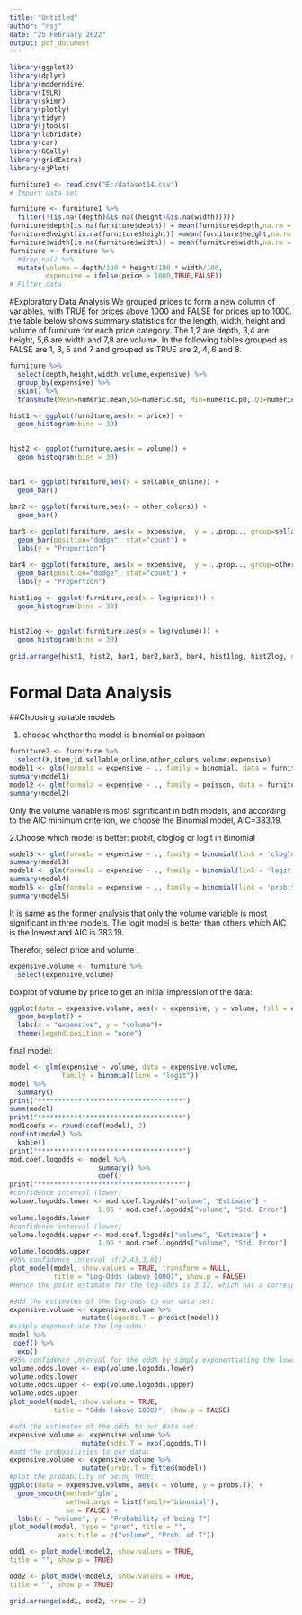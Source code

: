 ---
title: "Untitled"
author: "nsj"
date: "25 February 2022"
output: pdf_document
---

```{r message=FALSE,warning=FALSE}
library(ggplot2)
library(dplyr)
library(moderndive)
library(ISLR)
library(skimr)
library(plotly)
library(tidyr)
library(jtools)
library(lubridate)
library(car)
library(GGally)
library(gridExtra)
library(sjPlot)
```

```{r data, echo = FALSE, eval = TRUE, warning = FALSE, message = FALSE}
furniture1 <- read.csv("E:/dataset14.csv")
# Import data set 
```

```{r}
furniture <- furniture1 %>%  
  filter(!(is.na((depth)&is.na((height)&is.na(width)))))
furniture$depth[is.na(furniture$depth)] = mean(furniture$depth,na.rm = TRUE)
furniture$height[is.na(furniture$height)] =mean(furniture$height,na.rm = TRUE)
furniture$width[is.na(furniture$width)] = mean(furniture$width,na.rm = TRUE)
furniture <- furniture %>%
  #drop_na() %>%
  mutate(volume = depth/100 * height/100 * width/100,
         expensive = ifelse(price > 1000,TRUE,FALSE))
# Filter data 
```


#Exploratory Data Analysis
We grouped prices to form a new column of variables, with TRUE for prices above 1000 and FALSE for prices up to 1000. the table below shows summary statistics for the length, width, height and volume of furniture for each price category. The 1,2 are depth, 3,4 are height, 5,6 are width and 7,8 are volume. In the following tables grouped as FALSE are 1, 3, 5 and 7 and grouped as TRUE are 2, 4, 6 and 8.
```{r}
furniture %>%
  select(depth,height,width,volume,expensive) %>%
  group_by(expensive) %>%
  skim() %>%
  transmute(Mean=numeric.mean,SD=numeric.sd, Min=numeric.p0, Q1=numeric.p25, Median=numeric.p50, Q3=numeric.p75, Max=numeric.p100) 
```

```{r}
hist1 <- ggplot(furniture,aes(x = price)) +
  geom_histogram(bins = 30) 
  

hist2 <- ggplot(furniture,aes(x = volume)) +
  geom_histogram(bins = 30) 
  

bar1 <- ggplot(furniture,aes(x = sellable_online)) +
  geom_bar() 
  
bar2 <- ggplot(furniture,aes(x = other_colors)) +
  geom_bar() 

bar3 <- ggplot(furniture, aes(x = expensive,  y = ..prop.., group=sellable_online, fill=sellable_online)) + 
  geom_bar(position="dodge", stat="count") +
  labs(y = "Proportion")

bar4 <- ggplot(furniture, aes(x = expensive,  y = ..prop.., group=other_colors, fill=other_colors)) + 
  geom_bar(position="dodge", stat="count") +
  labs(y = "Proportion")
  
hist1log <- ggplot(furniture,aes(x = log(price))) +
  geom_histogram(bins = 30) 
  

hist2log <- ggplot(furniture,aes(x = log(volume))) +
  geom_histogram(bins = 30) 
  
grid.arrange(hist1, hist2, bar1, bar2,bar3, bar4, hist1log, hist2log, ncol=2)
```

# Formal Data Analysis

##Choosing suitable models

1. choose whether the model is binomial or poisson
```{r}
furniture2 <- furniture %>%
  select(X,item_id,sellable_online,other_colors,volume,expensive)
model1 <- glm(formula = expensive ~ ., family = binomial, data = furniture2)
summary(model1)
model2 <- glm(formula = expensive ~ ., family = poisson, data = furniture2)
summary(model2)
```
Only the volume variable is most significant in both models, and according to the AIC minimum criterion, we choose the Binomial model, AIC=383.19.

2.Choose which model is better: probit, cloglog or logit in Binomial
```{r}
model3 <- glm(formula = expensive ~ ., family = binomial(link = 'cloglog'), data = furniture2)
summary(model3)
model4 <- glm(formula = expensive ~ ., family = binomial(link = 'logit'), data = furniture2)
summary(model4)
model5 <- glm(formula = expensive ~ ., family = binomial(link = 'probit'), data = furniture2)
summary(model5)

```
It is same as the former analysis that only the volume variable is most significant in three models. The logit model is better than others which AIC is the lowest and AIC is 383.19.

Therefor, select price and volume .
```{r}
expensive.volume <- furniture %>% 
  select(expensive,volume)
```
boxplot of volume by price to get an initial impression of the data:
```{r}
ggplot(data = expensive.volume, aes(x = expensive, y = volume, fill = expensive)) +
  geom_boxplot() +
  labs(x = "expensive", y = "volume")+ 
  theme(legend.position = "none")
```
final model:
```{r}
model <- glm(expensive ~ volume, data = expensive.volume, 
             family = binomial(link = "logit"))
model %>%
  summary()
print("************************************")
summ(model)
print("************************************")
mod1coefs <- round(coef(model), 2)
confint(model) %>%
  kable()
print("************************************")
mod.coef.logodds <- model %>%
                      summary() %>%
                      coef()
print("************************************")
#confidence interval (lower)
volume.logodds.lower <- mod.coef.logodds["volume", "Estimate"] - 
                      1.96 * mod.coef.logodds["volume", "Std. Error"]
volume.logodds.lower
#confidence interval (lower)
volume.logodds.upper <- mod.coef.logodds["volume", "Estimate"] + 
                      1.96 * mod.coef.logodds["volume", "Std. Error"]
volume.logodds.upper
#95% confidence interval of(2.43,3.81)
plot_model(model, show.values = TRUE, transform = NULL,
           title = "Log-Odds (above 1000)", show.p = FALSE)
#Hence the point estimate for the log-odds is 3.12, which has a corresponding 95% confidence interval of (2.43, 3.81). 
```

```{r}
#add the estimates of the log-odds to our data set:
expensive.volume <- expensive.volume %>%
                  mutate(logodds.T = predict(model))
#simply exponentiate the log-odds:
model %>%
 coef() %>%
  exp()
#95% confidence interval for the odds by simply exponentiating the lower and upper bounds of our log-odds interval:
volume.odds.lower <- exp(volume.logodds.lower)
volume.odds.lower
volume.odds.upper <- exp(volume.logodds.upper)
volume.odds.upper
plot_model(model, show.values = TRUE,
           title = "Odds (above 1000)", show.p = FALSE)
```
```{r}
#add the estimates of the odds to our data set:
expensive.volume <- expensive.volume %>%
                  mutate(odds.T = exp(logodds.T))
#add the probabilities to our data:
expensive.volume <- expensive.volume %>%
                  mutate(probs.T = fitted(model))
#plot the probability of being TRUE:
ggplot(data = expensive.volume, aes(x = volume, y = probs.T)) +
  geom_smooth(method="glm", 
              method.args = list(family="binomial"), 
              se = FALSE) +
  labs(x = "volume", y = "Probability of being T")
plot_model(model, type = "pred", title = "",
            axis.title = c("volume", "Prob. of T"))
```



```{r}
odd1 <- plot_model(model2, show.values = TRUE,
title = "", show.p = TRUE)

odd2 <- plot_model(model3, show.values = TRUE,
title = "", show.p = TRUE)

grid.arrange(odd1, odd2, nrow = 2)
```





















